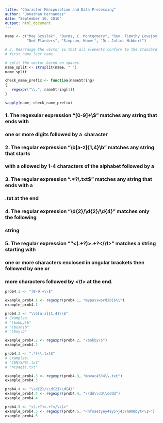 ```yaml
---
title: "Character Manipulation and Data Processing"
author: "Jonathan Hernandez"
date: "September 10, 2016"
output: html_document
---
```


```r
name <- c("Moe Szyslak", "Burns, C. Montgomery", "Rev. Timothy Lovejoy",
          "Ned Flanders", "Simpson, Homer", "Dr. Julius Hibbert")

# 3. Rearrange the vector so that all elements conform to the standard
# first_name last_name

# split the vector based on spaces
name_split <- strsplit(name, " ")
name_split

check_name_prefix <- function(nameString)
{
   regexpr("\\.", nameString[1])
}

sapply(name, check_name_prefix)

```

### 1. The regexular expression "[0-9]+\\$" matches any string that ends with

### one or more digits followed by a \ character

### 2. The regular expression "\\b[a-z]{1,4}\\b" matches any string that starts

### with a \b followed by 1-4 characters of the alphabet followed by a \b

### 3. The regular expression ".*?\\.txt$" matches any string that ends with a 

### \.txt at the end

### 4. The regular expression "\\d{2}/\\d{2}/\\d{4}" matches only the following

### string \dd\dd\dddd

### 5. The regular expression ""<(.+?)>.+?</\\1>" matches a string starting with

### one or more characters enclosed in angular brackets then followed by one or

### more characters followed by <\1> at the end.

```r
prob4.1 <- "[0-9]+\\$"

example_prob4.1 <- regexpr(prob4.1, "mypassword2016\\")
example_prob4.1

prob4.2 <- "\\b[a-z]{1,4}\\b"
# Examples:
# "\bobby\b"
# "\bush\b"
# "\boy\b"

example_prob4.2 <- regexpr(prob4.2, "\bobby\b")
example_prob4.2

prob4.3 <- ".*?\\.txt$"
# Examples:
# "CUNYSPS\.txt"
# "nc9aqt\.txt"

example_prob4.3 <- regexpr(prob4.3, "mnvac4534\\.txt")
example_prob4.3

prob4.4 <- "\\d{2}/\\d{2}\\d{4}"
example_prob4.4 <- regexpr(prob4.4, "\\dd\\dd\\dddd")
example_prob4.4

prob4.5 <- "<(.+?)>.+?</\\1>"
example_prob4.5 <- regexpr(prob4.5, "<nfoaetyey49y5>j437n9m8byt<\1>")
example_prob4.5
```